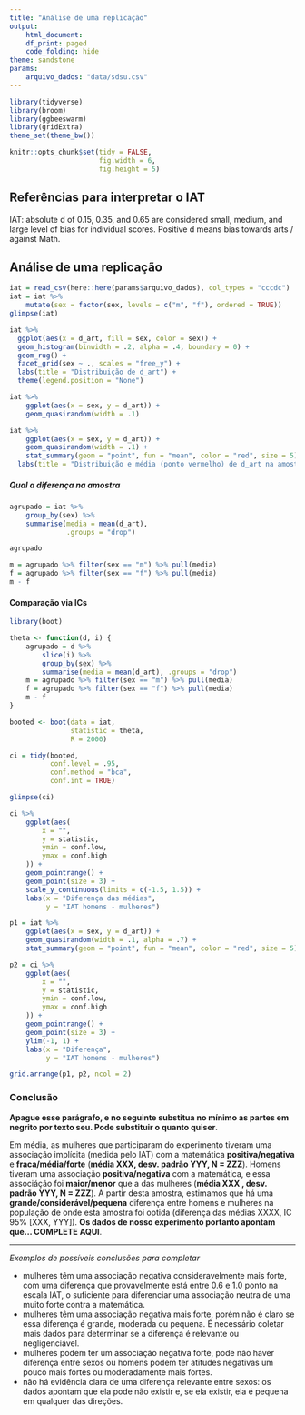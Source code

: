 ```yaml
---
title: "Análise de uma replicação"
output:
    html_document:
    df_print: paged
    code_folding: hide
theme: sandstone
params: 
    arquivo_dados: "data/sdsu.csv"
---
```


```r
library(tidyverse)
library(broom)
library(ggbeeswarm)
library(gridExtra)
theme_set(theme_bw())

knitr::opts_chunk$set(tidy = FALSE,
                      fig.width = 6,
                      fig.height = 5)

```

## Referências para interpretar o IAT

IAT: absolute d of 0.15, 0.35, and 0.65 are considered small, medium, and large level of bias for individual scores. Positive d means bias towards arts / against Math.

## Análise de uma replicação

```r
iat = read_csv(here::here(params$arquivo_dados), col_types = "cccdc")
iat = iat %>% 
    mutate(sex = factor(sex, levels = c("m", "f"), ordered = TRUE))
glimpse(iat)
```

```r
iat %>%
  ggplot(aes(x = d_art, fill = sex, color = sex)) +
  geom_histogram(binwidth = .2, alpha = .4, boundary = 0) +
  geom_rug() +
  facet_grid(sex ~ ., scales = "free_y") +
  labs(title = "Distribuição de d_art") + 
  theme(legend.position = "None")
```


```r
iat %>% 
    ggplot(aes(x = sex, y = d_art)) + 
    geom_quasirandom(width = .1)
```



```r
iat %>% 
    ggplot(aes(x = sex, y = d_art)) + 
    geom_quasirandom(width = .1) + 
    stat_summary(geom = "point", fun = "mean", color = "red", size = 5) + 
  labs(title = "Distribuição e média (ponto vermelho) de d_art na amostra")
```

##### Qual a diferença na amostra

```r
agrupado = iat %>% 
    group_by(sex) %>% 
    summarise(media = mean(d_art), 
              .groups = "drop")

agrupado
```


```r
m = agrupado %>% filter(sex == "m") %>% pull(media)
f = agrupado %>% filter(sex == "f") %>% pull(media)
m - f
```

#### Comparação via ICs

```r
library(boot)

theta <- function(d, i) {
    agrupado = d %>% 
        slice(i) %>% 
        group_by(sex) %>% 
        summarise(media = mean(d_art), .groups = "drop")
    m = agrupado %>% filter(sex == "m") %>% pull(media)
    f = agrupado %>% filter(sex == "f") %>% pull(media)
    m - f
}

booted <- boot(data = iat, 
               statistic = theta, 
               R = 2000)

ci = tidy(booted, 
          conf.level = .95,
          conf.method = "bca",
          conf.int = TRUE)

glimpse(ci)
```

```r
ci %>%
    ggplot(aes(
        x = "",
        y = statistic,
        ymin = conf.low,
        ymax = conf.high
    )) +
    geom_pointrange() +
    geom_point(size = 3) + 
    scale_y_continuous(limits = c(-1.5, 1.5)) + 
    labs(x = "Diferença das médias", 
         y = "IAT homens - mulheres")
```

```r
p1 = iat %>% 
    ggplot(aes(x = sex, y = d_art)) +
    geom_quasirandom(width = .1, alpha = .7) + 
    stat_summary(geom = "point", fun = "mean", color = "red", size = 5)

p2 = ci %>%
    ggplot(aes(
        x = "",
        y = statistic,
        ymin = conf.low,
        ymax = conf.high
    )) +
    geom_pointrange() +
    geom_point(size = 3) + 
    ylim(-1, 1) + 
    labs(x = "Diferença", 
         y = "IAT homens - mulheres")

grid.arrange(p1, p2, ncol = 2)

```

### Conclusão

**Apague esse parágrafo, e no seguinte substitua no mínimo as partes em negrito por texto seu. Pode substituir o quanto quiser**.

Em média, as mulheres que participaram do experimento tiveram uma associação implícita (medida pelo IAT) com a matemática **positiva/negativa** e **fraca/média/forte** (**média XXX, desv. padrão YYY, N = ZZZ**). Homens tiveram uma associação **positiva/negativa** com a matemática, e essa associáção foi **maior/menor** que a das mulheres (**média XXX , desv. padrão YYY, N = ZZZ**). A partir desta amostra, estimamos que há uma **grande/considerável/pequena** diferença entre homens e mulheres na população de onde esta amostra foi optida (diferença das médias XXXX, IC 95% [XXX, YYY]). **Os dados de nosso experimento portanto apontam que... COMPLETE AQUI**.


--- 
*Exemplos de possíveis conclusões para completar*

  * mulheres têm uma associação negativa consideravelmente mais forte, com uma diferença que provavelmente está entre 0.6 e 1.0 ponto na escala IAT, o suficiente para diferenciar uma associação neutra de uma muito forte contra a matemática.
  * mulheres têm uma associação negativa mais forte, porém não é claro se essa diferença é grande, moderada ou pequena. É necessário coletar mais dados para determinar se a diferença é relevante ou negligenciável. 
  * mulheres podem ter um associação negativa forte, pode não haver diferença entre sexos ou homens podem ter atitudes negativas um pouco mais fortes ou moderadamente mais fortes. 
  * não há evidência clara de uma diferença relevante entre sexos: os dados apontam que ela pode não existir e, se ela existir, ela é pequena em qualquer das direções. 
